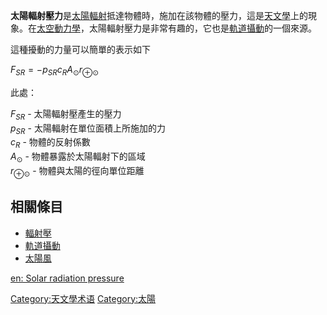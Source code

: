 {{Unreferenced|time=2022-01-30T15:15:49+00:00}}
'''太陽輻射壓力'''是[[太陽輻射|太陽輻射]]抵達物體時，施加在該物體的壓力，這是[[天文學|天文學]]上的現象。在[[太空動力學|太空動力學]]，太陽輻射壓力是非常有趣的，它也是[[攝動|軌道攝動]]的一個來源。

這種擾動的力量可以簡單的表示如下 
	
<math>F_{SR} = -p_{SR}c_{R}A_{\odot}r_{\oplus\odot}</math>

此處：

<math>F_{SR}</math> - 太陽輻射壓產生的壓力<br>
<math>p_{SR}</math> - 太陽輻射在單位面積上所施加的力<br>
<math>c_{R}</math> - 物體的反射係數<br>
<math>A_{\odot}</math> - 物體暴露於太陽輻射下的區域<br>
<math>r_{\oplus\odot}</math> - 物體與太陽的徑向單位距離  

== 相關條目 ==
* [[輻射壓|輻射壓]]
* [[攝動|軌道攝動]]
* [[太陽風|太陽風]]

{{DEFAULTSORT:Solar Radiation Pressure}}
[[Category:天文學术语|Category:天文學术语]]
[[Category:太陽|Category:太陽]]

[[en:_Solar_radiation_pressure|en: Solar radiation pressure]]